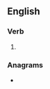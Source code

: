 ==English==

===Verb===
{{head|en|verb form}}

# {{present participle of|en|scarify|nocat=1}}

===Anagrams===
* {{anagrams|en|a=acfgiinrsy|sacrifying}}